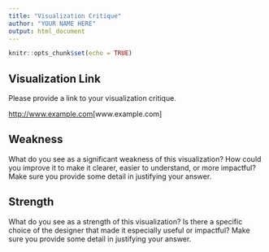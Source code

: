 ```yaml
---
title: "Visualization Critique"
author: "YOUR NAME HERE"
output: html_document
---
```


```r
knitr::opts_chunk$set(echo = TRUE)
```

## Visualization Link

Please provide a link to your visualization critique.

<http://www.example.com>[www.example.com]

## Weakness

What do you see as a significant weakness of this visualization? How could you improve it to make it clearer, easier to understand, or more impactful? Make sure you provide some detail in justifying your answer.

## Strength

What do you see as a strength of this visualization? Is there a specific choice of the designer that made it especially useful or impactful? Make sure you provide some detail in justifying your answer.

